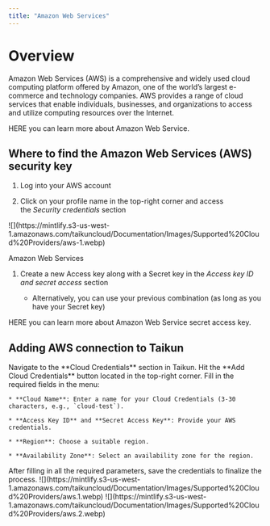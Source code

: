 ```yaml
---
title: "Amazon Web Services"
---
```


# Overview

Amazon Web Services (AWS) is a comprehensive and widely used cloud computing platform offered by Amazon, one of the world’s largest e-commerce and technology companies. AWS provides a range of cloud services that enable individuals, businesses, and organizations to access and utilize computing resources over the Internet.

<Card title="Amazon Web Service" icon="aws" horizontal={true} href="https://aws.amazon.com/">
  HERE you can learn more about Amazon Web Service.
</Card>

## Where to find the Amazon Web Services (AWS) security key

1. Log into your AWS account

2. Click on your profile name in the top-right corner and access the *Security credentials* section

<Frame caption="Amazon Web Services (AWS) security key">
  ![](https://mintlify.s3-us-west-1.amazonaws.com/taikuncloud/Documentation/Images/Supported%20Cloud%20Providers/aws-1.webp)
</Frame>

Amazon Web Services

1. Create a new Access key along with a Secret key in the *Access key ID and secret access* section

   * Alternatively, you can use your previous combination (as long as you have your Secret key)

<Card title="Amazon Web Service" icon="aws" horizontal={true} href="https://aws.amazon.com/blogs/security/wheres-my-secret-access-key/">
  HERE you can learn more about Amazon Web Service secret access key.
</Card>

## Adding AWS connection to Taikun

<Steps>
  <Step title="Switch to Cloud Credentials">
    Navigate to the **Cloud Credentials** section in Taikun.
  </Step>

  <Step title="Add Cloud Credentials">
    Hit the **Add Cloud Credentials** button located in the top-right corner.
  </Step>

  <Step title="Specify Parameters">
    Fill in the required fields in the menu:

    * **Cloud Name**: Enter a name for your Cloud Credentials (3-30 characters, e.g., `cloud-test`).

    * **Access Key ID** and **Secret Access Key**: Provide your AWS credentials.

    * **Region**: Choose a suitable region.

    * **Availability Zone**: Select an availability zone for the region.
  </Step>

  <Step title="Save Your Credentials">
    After filling in all the required parameters, save the credentials to finalize the process.
  </Step>
</Steps>

<Frame caption="Cloud Credentials">
  ![](https://mintlify.s3-us-west-1.amazonaws.com/taikuncloud/Documentation/Images/Supported%20Cloud%20Providers/aws.1.webp)
</Frame>

<Frame caption="Add Cloud Credentials">
  ![](https://mintlify.s3-us-west-1.amazonaws.com/taikuncloud/Documentation/Images/Supported%20Cloud%20Providers/aws.2.webp)
</Frame>